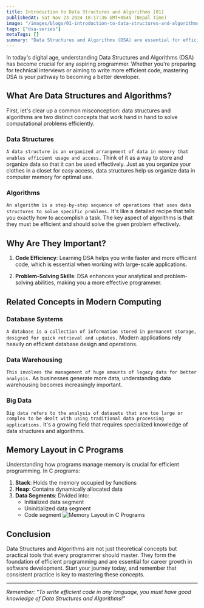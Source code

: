 ```yaml
---
title: Introduction to Data Structures and Algorithms [01]
publishedAt: Sat Nov 23 2024 18:17:36 GMT+0545 (Nepal Time)
image: "/images/blogs/01-introduction-to-data-structures-and-algorithms/thumbnail.png"
tags: ["dsa-series"]
metaTags: []
summary: "Data Structures and Algorithms (DSA) are essential for efficient programming, technical interviews, and modern computing. Understand their importance, key concepts, and how they enhance coding, problem-solving, and analytical skills for programmers."
---
```


In today's digital age, understanding Data Structures and Algorithms (DSA) has become crucial for any aspiring programmer. Whether you're preparing for technical interviews or aiming to write more efficient code, mastering DSA is your pathway to becoming a better developer.

## What Are Data Structures and Algorithms?

First, let's clear up a common misconception: data structures and algorithms are two distinct concepts that work hand in hand to solve computational problems efficiently.

### Data Structures
`A data structure is an organized arrangement of data in memory that enables efficient usage and access.`
Think of it as a way to store and organize data so that it can be used effectively. Just as you organize your clothes in a closet for easy access, data structures help us organize data in computer memory for optimal use.

### Algorithms
`An algorithm is a step-by-step sequence of operations that uses data structures to solve specific problems.` It's like a detailed recipe that tells you exactly how to accomplish a task. The key aspect of algorithms is that they must be efficient and should solve the given problem effectively.

## Why Are They Important?
1. **Code Efficiency**: Learning DSA helps you write faster and more efficient code, which is essential when working with large-scale applications.

2. **Problem-Solving Skills**: DSA enhances your analytical and problem-solving abilities, making you a more effective programmer.

## Related Concepts in Modern Computing

### Database Systems
`A database is a collection of information stored in permanent storage, designed for quick retrieval and updates.` Modern applications rely heavily on efficient database design and operations.

### Data Warehousing
`This involves the management of huge amounts of legacy data for better analysis.` As businesses generate more data, understanding data warehousing becomes increasingly important.

### Big Data
`Big data refers to the analysis of datasets that are too large or complex to be dealt with using traditional data processing applications.` It's a growing field that requires specialized knowledge of data structures and algorithms.

## Memory Layout in C Programs

Understanding how programs manage memory is crucial for efficient programming. In C programs:

1. **Stack**: Holds the memory occupied by functions
2. **Heap**: Contains dynamically allocated data
3. **Data Segments**: Divided into:
   - Initialized data segment
   - Uninitialized data segment
   - Code segment
![Memory Layout in C Programs](/images//blogs/01-introduction-to-data-structures-and-algorithms/memory-layout-in-c.png "Memory Layout in C Programs")


## Conclusion

Data Structures and Algorithms are not just theoretical concepts but practical tools that every programmer should master. They form the foundation of efficient programming and are essential for career growth in software development. Start your journey today, and remember that consistent practice is key to mastering these concepts.

---


_Remember: "To write efficient code in any language, you must have good knowledge of Data Structures and Algorithms!"_
